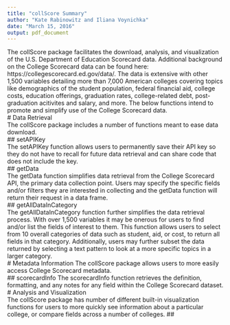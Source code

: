 ```yaml
---
title: "collScore Summary"
author: "Kate Rabinowitz and Iliana Voynichka"
date: "March 15, 2016"
output: pdf_document
---
```

The collScore package facilitates the download, analysis, and visualization of the U.S. Department of Education Scorecard data. Additional background on the College Scorecard data can be found here: https://collegescorecard.ed.gov/data/. The data is extensive with other 1,500 variables detailing more than 7,000 American colleges covering topics like demographics of the student population, federal financial aid, college costs, education offerings, graduation rates, college-related debt, post-graduation acitivites and salary, and more. The below functions intend to promote and simplify use of the College Scorecard data.  
# Data Retrieval    
The collScore package includes a number of functions meant to ease data download.    
## setAPIKey    
The setAPIKey function allows users to permanently save their API key so they do not have to recall for future data retrieval and can share code that does not include the key.  
## getData    
The getData function simplifies data retrieval from the College Scorecard API, the primary data collection point. Users may specify the specific fields and/or filters they are interested in collecting and the getData function will return their request in a data frame.  
## getAllDataInCategory    
The getAllDataInCategory function further simplifies the data retrieval process. With over 1,500 variables it may be onerous for users to find and/or list the fields of interest to them. This function allows users to select from 10 overall categories of data such as student, aid, or cost, to return all fields in that category. Additionally, users may further subset the data returned by selecting a text pattern to look at a more specific topics in a larger category.  
# Metadata Information
The collScore package allows users to more easily access College Scorecard metadata.   
## scorecardInfo
The scorecardInfo function retrieves the definition, formatting, and any notes for any field within the College Scorecard dataset.  
# Analysis and Visualization  
The collScore package has number of different built-in visualization functions for users to more quickly see information about a particular college, or compare fields across a number of colleges.
##